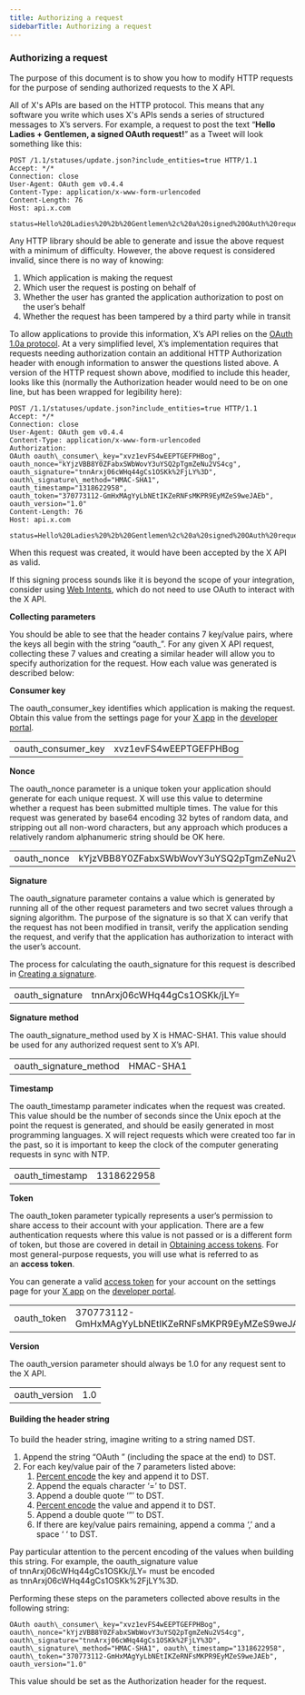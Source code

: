 ```yaml
---
title: Authorizing a request
sidebarTitle: Authorizing a request
---
```



### Authorizing a request

The purpose of this document is to show you how to modify HTTP requests for the purpose of sending authorized requests to the X API.

All of X's APIs are based on the HTTP protocol. This means that any software you write which uses X's APIs sends a series of structured messages to X’s servers. For example, a request to post the text “**Hello Ladies + Gentlemen, a signed OAuth request!**” as a Tweet will look something like this:
```
POST /1.1/statuses/update.json?include_entities=true HTTP/1.1
Accept: */*
Connection: close
User-Agent: OAuth gem v0.4.4
Content-Type: application/x-www-form-urlencoded
Content-Length: 76
Host: api.x.com

status=Hello%20Ladies%20%2b%20Gentlemen%2c%20a%20signed%20OAuth%20request%21
```
Any HTTP library should be able to generate and issue the above request with a minimum of difficulty. However, the above request is considered invalid, since there is no way of knowing:

1.  Which application is making the request
2.  Which user the request is posting on behalf of
3.  Whether the user has granted the application authorization to post on the user’s behalf
4.  Whether the request has been tampered by a third party while in transit

To allow applications to provide this information, X’s API relies on the [OAuth 1.0a protocol](http://tools.ietf.org/html/rfc5849). At a very simplified level, X’s implementation requires that requests needing authorization contain an additional HTTP Authorization header with enough information to answer the questions listed above. A version of the HTTP request shown above, modified to include this header, looks like this (normally the Authorization header would need to be on one line, but has been wrapped for legibility here):
```
POST /1.1/statuses/update.json?include_entities=true HTTP/1.1
Accept: */*
Connection: close
User-Agent: OAuth gem v0.4.4
Content-Type: application/x-www-form-urlencoded
Authorization:
OAuth oauth\_consumer\_key="xvz1evFS4wEEPTGEFPHBog",
oauth_nonce="kYjzVBB8Y0ZFabxSWbWovY3uYSQ2pTgmZeNu2VS4cg",
oauth_signature="tnnArxj06cWHq44gCs1OSKk%2FjLY%3D",
oauth\_signature\_method="HMAC-SHA1",
oauth_timestamp="1318622958",
oauth_token="370773112-GmHxMAgYyLbNEtIKZeRNFsMKPR9EyMZeS9weJAEb",
oauth_version="1.0"
Content-Length: 76
Host: api.x.com

status=Hello%20Ladies%20%2b%20Gentlemen%2c%20a%20signed%20OAuth%20request%21
```
When this request was created, it would have been accepted by the X API as valid.

If this signing process sounds like it is beyond the scope of your integration, consider using [Web Intents](https://dev.twitter.com/web/intents), which do not need to use OAuth to interact with the X API.
 

**Collecting parameters**

You should be able to see that the header contains 7 key/value pairs, where the keys all begin with the string “oauth_”. For any given X API request, collecting these 7 values and creating a similar header will allow you to specify authorization for the request. How each value was generated is described below:

**Consumer key**

The oauth\_consumer\_key identifies which application is making the request. Obtain this value from the settings page for your [X app](/resources/fundamentals/developer-apps) in the [developer portal](/resources/fundamentals/developer-portal).

|     |     |
| :--- | :--- |
| oauth\_consumer\_key | xvz1evFS4wEEPTGEFPHBog |

**Nonce**

The oauth_nonce parameter is a unique token your application should generate for each unique request. X will use this value to determine whether a request has been submitted multiple times. The value for this request was generated by base64 encoding 32 bytes of random data, and stripping out all non-word characters, but any approach which produces a relatively random alphanumeric string should be OK here.

|     |     |
| :--- | :--- |
| oauth_nonce | kYjzVBB8Y0ZFabxSWbWovY3uYSQ2pTgmZeNu2VS4cg |

**Signature**

The oauth_signature parameter contains a value which is generated by running all of the other request parameters and two secret values through a signing algorithm. The purpose of the signature is so that X can verify that the request has not been modified in transit, verify the application sending the request, and verify that the application has authorization to interact with the user’s account.

The process for calculating the oauth_signature for this request is described in [Creating a signature](/resources/fundamentals/authentication/oauth-1-0a/creating-a-signature).

|     |     |
| :--- | :--- |
| oauth_signature | tnnArxj06cWHq44gCs1OSKk/jLY= |

**Signature method**

The oauth\_signature\_method used by X is HMAC-SHA1. This value should be used for any authorized request sent to X’s API.

|     |     |
| :--- | :--- |
| oauth\_signature\_method | HMAC-SHA1 |

**Timestamp**

The oauth_timestamp parameter indicates when the request was created. This value should be the number of seconds since the Unix epoch at the point the request is generated, and should be easily generated in most programming languages. X will reject requests which were created too far in the past, so it is important to keep the clock of the computer generating requests in sync with NTP.

|     |     |
| :--- | :--- |
| oauth_timestamp | 1318622958 |

**Token**

The oauth_token parameter typically represents a user’s permission to share access to their account with your application. There are a few authentication requests where this value is not passed or is a different form of token, but those are covered in detail in [Obtaining access tokens](/resources/fundamentals/authentication/oauth-1-0a/obtaining-user-access-tokens). For most general-purpose requests, you will use what is referred to as an **access token**.

You can generate a valid [access token](/resources/fundamentals/authentication/oauth-1-0a/obtaining-user-access-tokens) for your account on the settings page for your [X app](/resources/fundamentals/developer-apps) on the [developer portal](/resources/fundamentals/developer-portal).

|     |     |
| :--- | :--- |
| oauth_token | 370773112-GmHxMAgYyLbNEtIKZeRNFsMKPR9EyMZeS9weJAEb |

**Version**

The oauth_version parameter should always be 1.0 for any request sent to the X API.

|     |     |
| :--- | :--- |
| oauth_version | 1.0 |


#### Building the header string

To build the header string, imagine writing to a string named DST.

1.  Append the string “OAuth ” (including the space at the end) to DST.
2.  For each key/value pair of the 7 parameters listed above:
    1.  [Percent encode](/resources/fundamentals/authentication/oauth-1-0a/obtaining-user-access-tokens) the key and append it to DST.
    2.  Append the equals character ‘=’ to DST.
    3.  Append a double quote ‘”’ to DST.
    4.  [Percent encode](/resources/fundamentals/authentication/oauth-1-0a/obtaining-user-access-tokens) the value and append it to DST.
    5.  Append a double quote ‘”’ to DST.
    6.  If there are key/value pairs remaining, append a comma ‘,’ and a space ‘ ‘ to DST.

Pay particular attention to the percent encoding of the values when building this string. For example, the oauth_signature value of tnnArxj06cWHq44gCs1OSKk/jLY= must be encoded as tnnArxj06cWHq44gCs1OSKk%2FjLY%3D.

Performing these steps on the parameters collected above results in the following string:

```
OAuth oauth\_consumer\_key="xvz1evFS4wEEPTGEFPHBog", oauth\_nonce="kYjzVBB8Y0ZFabxSWbWovY3uYSQ2pTgmZeNu2VS4cg", oauth\_signature="tnnArxj06cWHq44gCs1OSKk%2FjLY%3D", oauth\_signature\_method="HMAC-SHA1", oauth\_timestamp="1318622958", oauth\_token="370773112-GmHxMAgYyLbNEtIKZeRNFsMKPR9EyMZeS9weJAEb", oauth_version="1.0"
```

This value should be set as the Authorization header for the request.